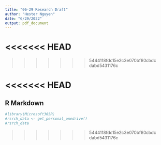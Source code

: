 ```yaml
---
title: "06-29 Research Draft"
author: "Hester Nguyen"
date: "6/29/2022"
output: pdf_document
---
```

<<<<<<< HEAD
=======

>>>>>>> 5444118fdc15e2c3e070bf80cbdcdabd5431176c


<<<<<<< HEAD
=======
## R Markdown

```r
#library(Microsoft365R)
#rsrch_data <- get_personal_onedrive()
#rsrch_data

```


>>>>>>> 5444118fdc15e2c3e070bf80cbdcdabd5431176c
